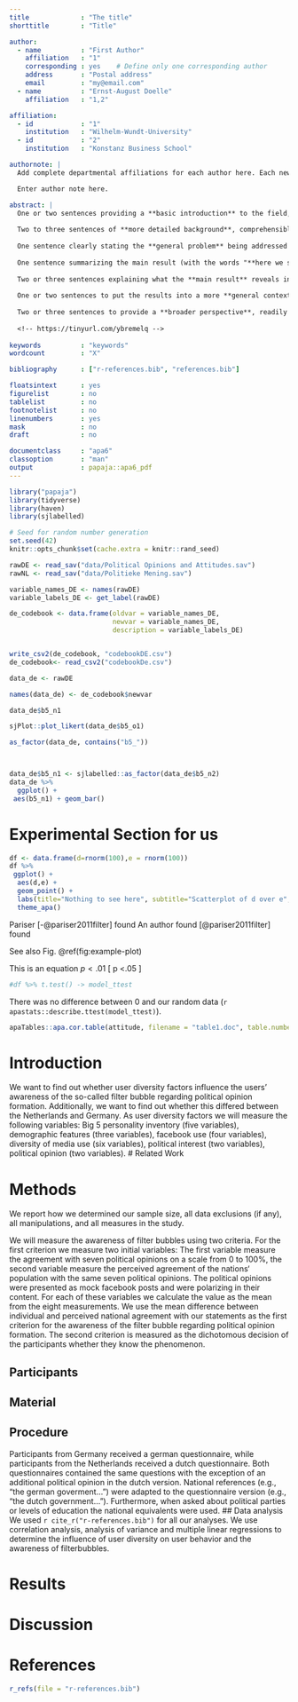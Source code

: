 ```yaml
---
title             : "The title"
shorttitle        : "Title"

author: 
  - name          : "First Author"
    affiliation   : "1"
    corresponding : yes    # Define only one corresponding author
    address       : "Postal address"
    email         : "my@email.com"
  - name          : "Ernst-August Doelle"
    affiliation   : "1,2"

affiliation:
  - id            : "1"
    institution   : "Wilhelm-Wundt-University"
  - id            : "2"
    institution   : "Konstanz Business School"

authornote: |
  Add complete departmental affiliations for each author here. Each new line herein must be indented, like this line.

  Enter author note here.

abstract: |
  One or two sentences providing a **basic introduction** to the field,  comprehensible to a scientist in any discipline.
  
  Two to three sentences of **more detailed background**, comprehensible  to scientists in related disciplines.
  
  One sentence clearly stating the **general problem** being addressed by  this particular study.
  
  One sentence summarizing the main result (with the words "**here we show**" or their equivalent).
  
  Two or three sentences explaining what the **main result** reveals in direct comparison to what was thought to be the case previously, or how the  main result adds to previous knowledge.
  
  One or two sentences to put the results into a more **general context**.
  
  Two or three sentences to provide a **broader perspective**, readily comprehensible to a scientist in any discipline.
  
  <!-- https://tinyurl.com/ybremelq -->
  
keywords          : "keywords"
wordcount         : "X"

bibliography      : ["r-references.bib", "references.bib"]

floatsintext      : yes
figurelist        : no
tablelist         : no
footnotelist      : no
linenumbers       : yes
mask              : no
draft             : no

documentclass     : "apa6"
classoption       : "man"
output            : papaja::apa6_pdf
---
```


```r
library("papaja")
library(tidyverse)
library(haven)
library(sjlabelled)

```

```r
# Seed for random number generation
set.seed(42)
knitr::opts_chunk$set(cache.extra = knitr::rand_seed)
```


```r

rawDE <- read_sav("data/Political Opinions and Attitudes.sav")
rawNL <- read_sav("data/Politieke Mening.sav")

variable_names_DE <- names(rawDE) 
variable_labels_DE <- get_label(rawDE)

de_codebook <- data.frame(oldvar = variable_names_DE,
                          newvar = variable_names_DE,
                          description = variable_labels_DE)


write_csv2(de_codebook, "codebookDE.csv")
de_codebook<- read_csv2("codebookDe.csv")

data_de <- rawDE 

names(data_de) <- de_codebook$newvar

data_de$b5_n1

sjPlot::plot_likert(data_de$b5_o1)

as_factor(data_de, contains("b5_"))



data_de$b5_n1 <- sjlabelled::as_factor(data_de$b5_n2)
data_de %>% 
  ggplot() +
 aes(b5_n1) + geom_bar()

```


# Experimental Section for us


```r
df <- data.frame(d=rnorm(100),e = rnorm(100))
df %>% 
 ggplot() +
  aes(d,e) +
  geom_point() +
  labs(title="Nothing to see here", subtitle="Scatterplot of d over e", x="Variable d", y="Variable E")+
  theme_apa()
```
Pariser [-@pariser2011filter] found
An author found [@pariser2011filter] found

See also Fig.\ \@ref(fig:example-plot)



This is an equation $p<.01$
\[ p <.05
\]


```r
#df %>% t.test() -> model_ttest
```

There was no difference between 0 and our random data (`r apastats::describe.ttest(model_ttest)`).



```r
apaTables::apa.cor.table(attitude, filename = "table1.doc", table.number = 1)
```
















# Introduction


We want to find out whether user diversity factors influence the users' awareness of the so-called filter bubble regarding political opinion formation. Additionally, we want to find out whether this differed between the Netherlands and Germany. As user diversity factors we will measure the following variables: Big 5 personality inventory (five variables), demographic features (three variables), facebook use (four variables), diversity of media use (six variables), political interest (two variables), political opinion (two variables).
# Related Work

# Methods
We report how we determined our sample size, all data exclusions (if any), all manipulations, and all measures in the study. <!-- 21-word solution (Simmons, Nelson & Simonsohn, 2012; retrieved from http://ssrn.com/abstract=2160588) -->


We will measure the awareness of filter bubbles using two criteria. For the first criterion we measure two initial variables: The first variable measure the agreement with seven political opinions on a scale from 0 to 100%, the second variable measure the perceived agreement of the nations‘ population with the same seven political opinions. The political opinions were presented as mock facebook posts and were polarizing in their content. For each of these variables we calculate the value as the mean from the eight measurements.  We use the mean difference between individual and perceived national agreement with our statements as the first criterion for the awareness of the filter bubble regarding political opinion formation. The second criterion is measured as the dichotomous decision of the participants whether they know the phenomenon. 






## Participants

## Material

## Procedure
Participants from Germany received a german questionnaire, while participants from the Netherlands received a dutch questionnaire. Both questionnaires contained the same questions with the exception of an additional political opinion in the dutch version. National references (e.g., "the german goverment...") were adapted to the questionnaire version (e.g., "the dutch government..."). Furthermore, when asked about political parties or levels of education the national equivalents were used. 
## Data analysis
We used `r cite_r("r-references.bib")` for all our analyses.
We use correlation analysis, analysis of variance and multiple linear regressions to determine the influence of user diversity on user behavior and the awareness of filterbubbles.

# Results

# Discussion


\newpage

# References
```r
r_refs(file = "r-references.bib")
```

\begingroup
\setlength{\parindent}{-0.5in}
\setlength{\leftskip}{0.5in}

<div id = "refs"></div>
\endgroup

